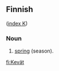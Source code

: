 ==Finnish==
([[Wiktionary:Finnish_index_k|index K]])

===Noun===

# [[spring]] (season).

[[fi:Kevät]]